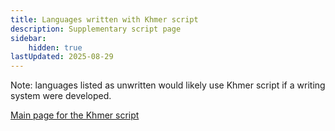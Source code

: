 ```yaml
---
title: Languages written with Khmer script
description: Supplementary script page
sidebar:
    hidden: true
lastUpdated: 2025-08-29
---
```



Note: languages listed as unwritten would likely use Khmer script if a writing system were developed.

<WsList script='Khmr' />

[Main page for the Khmer script](/scrlang/scripts/khmr)

